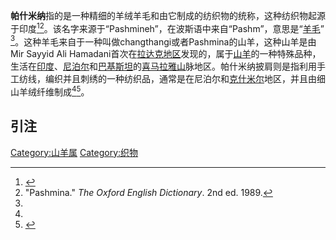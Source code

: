 '''帕什米纳'''指的是一种精细的羊绒羊毛和由它制成的纺织物的统称，这种纺织物起源于印度<ref name="LuxFib">{{cite book|last= Franck|first= Robert R.|title= Silk, Mohair, Cashmere and Other Luxury Fibres|url= http://books.google.com/books?id=M-om7HI3rwcC&pg=PA142&vq=pashmina&dq=cashmere+pashmina|accessdate= 2008-07-08|date= October 2001|publisher= Woodhead Publishing|isbn= 1-85573-540-7|page= 142|archive-date= 2017-03-24|archive-url= https://web.archive.org/web/20170324020321/https://books.google.com/books?id=M-om7HI3rwcC&pg=PA142&vq=pashmina&dq=cashmere+pashmina|dead-url= no}}</ref><ref name="OED">"Pashmina." ''The Oxford English Dictionary''. 2nd ed. 1989.</ref>。该名字来源于“Pashmineh”，在波斯语中来自“Pashm”，意思是“[[羊毛|羊毛]]” <ref name="OED"/>。这种羊毛来自于一种叫做changthangi或者Pashmina的山羊，这种山羊是由Mir Sayyid Ali Hamadani首次在[[拉達克|拉达克地区]]发现的，属于[[山羊|山羊]]的一种特殊品种，生活在[[印度|印度]]、[[尼泊尔|尼泊尔]]和[[巴基斯坦|巴基斯坦]]的[[喜马拉雅山|喜马拉雅山]]脉地区。帕什米纳披肩则是指利用手工纺线，编织并且刺绣的一种纺织品，通常是在尼泊尔和[[克什米尔|克什米尔]]地区，并且由细山羊绒纤维制成<ref name="LuxFib"/><ref name="LuxKnit">{{cite book |last=Morse |first=Linda |author2=Lidia Karabinech |author3=Lina Perl |author4=Colby Brin |title=Luxury Knitting: The Ultimate Guide to Exquisite Yarns |url=http://books.google.com/books?id=r2N05Gz_FUsC&pg=PA12&dq=cashmere+pashmina#PPA12,M1 |accessdate=2008-07-08 |date=October 2005 |publisher=Sterling Publishing |isbn=1-931543-86-0 |page=12 |archive-date=2020-02-06 |archive-url=https://web.archive.org/web/20200206070057/https://books.google.com/books?id=r2N05Gz_FUsC&pg=PA12&dq=cashmere+pashmina#PPA12,M1 |dead-url=no }}</ref>。

==引注==
{{Reflist}}

[[Category:山羊属|Category:山羊属]]
[[Category:织物|Category:织物]]